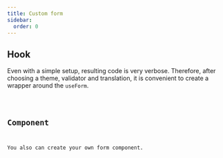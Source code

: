 ```yaml
---
title: Custom form
sidebar:
  order: 0
---
```




## Hook

Even with a simple setup, resulting code is very verbose.
Therefore, after choosing a theme, validator and translation, it is convenient to create a wrapper around the `useForm`.

<Code code={customFormCode} lang="typescript" title="custom-form.ts" />

## Component

You also can create your own form component.

<Code code={customFormComponentCode} lang="svelte" title="custom-form.svelte" />

